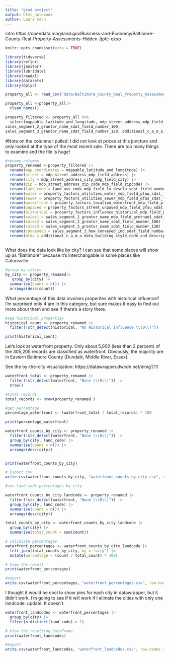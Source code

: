 ```yaml
---
title: "grad project"
output: html_notebook
author: Laura Cech
---
```


intro
https://opendata.maryland.gov/Business-and-Economy/Baltimore-County-Real-Property-Assessments-Hidden-/jpfc-qkxp

```r
knitr::opts_chunk$set(echo = TRUE)
```


```r
library(tidyverse)
library(refinr)
library(janitor)
library(lubridate)
library(readxl)
library(datasets)
library(dplyr)
```

```r
property_all <- read_csv("data/Baltimore_County_Real_Property_Assessments.csv")
```

```r
property_all <-property_all|>
  clean_names()
```
```r
property_filtered <- property_all %>% 
  select(mappable_latitude_and_longitude, mdp_street_address_mdp_field_address, mdp_street_address_city_mdp_field_city, mdp_street_address_zip_code_mdp_field_zipcode, land_use_code_mdp_field_lu_desclu_sdat_field_number_50, property_factors_utilities_water_mdp_field_pfuw_sdat_field_number_63, property_factors_utilities_sewer_mdp_field_pfus_sdat_field_number_64, property_factors_location_waterfront_mdp_field_pflw_sdat_field_number_65, property_factors_street_unpaved_mdp_field_pfsu_sdat_field_number_68, property_factors_influence_historical_mdp_field_pfih_sdat_field_number_70, sales_segment_1_grantor_name_mdp_field_grntnam1_sdat_field_number_80, sales_segment_3_how_conveyed_ind_sdat_field_number_127, 
sales_segment_2_grantor_name_sdat_field_number_100, 
sales_segment_3_grantor_name_sdat_field_number_120, additional_c_a_m_a_data_building_style_code_and_description_mdp_field_strustyl_descstyl_sdat_field_number_264  )
```

#Note on the columns I pulled: I did not look at prices at this juncture and only looked at the type of the most recent sale. There are too many things to examine and the file is huge!

```r
#rename columns
property_renamed <-property_filtered |>
  rename(map_coordinates = mappable_latitude_and_longitude) |>
  rename(street = mdp_street_address_mdp_field_address) |>
  rename(city = mdp_street_address_city_mdp_field_city) |>
  rename(zip = mdp_street_address_zip_code_mdp_field_zipcode) |>
  rename(land_code = land_use_code_mdp_field_lu_desclu_sdat_field_number_50) |>
  rename(water = property_factors_utilities_water_mdp_field_pfuw_sdat_field_number_63) |>
  rename(sewer = property_factors_utilities_sewer_mdp_field_pfus_sdat_field_number_64) |>
  rename(waterfront = property_factors_location_waterfront_mdp_field_pflw_sdat_field_number_65) |>
  rename(unpaved = property_factors_street_unpaved_mdp_field_pfsu_sdat_field_number_68) |>
  rename(historical = property_factors_influence_historical_mdp_field_pfih_sdat_field_number_70) |>
  rename(sales1 = sales_segment_1_grantor_name_mdp_field_grntnam1_sdat_field_number_80) |>
  rename(sales2 = sales_segment_2_grantor_name_sdat_field_number_100) |>
  rename(sales3 = sales_segment_3_grantor_name_sdat_field_number_120) |>
  rename(conveyed3 = sales_segment_3_how_conveyed_ind_sdat_field_number_127) |>
  rename(bldg = additional_c_a_m_a_data_building_style_code_and_description_mdp_field_strustyl_descstyl_sdat_field_number_264)
  
```

What does the data look like by city?
I can see that some places will show up as "Baltimore" because it's interchangable in some places like Catonsville.

```r
#group by cities
by_city <- property_renamed|>
   group_by(city) |>
  summarise(count = n()) |>
  arrange(desc(count))
```


What percentage of this data involves properites with historical influence?
I'm surprised only 4 are in this category, but sure makes it easy to find out more about them and see if there's a story there.

```r
#see historical properties
historical_count <- property_renamed |> 
  filter(!str_detect(historical, "No Historical Influence \\(0\\)")) 

print(historical_count)
```

Let's look at waterfront property.
Only about 5,000 (less than 2 percent) of the 305,205 records are classified as waterfront.
Obviously, the majority are in Eastern Baltimore County (Dundalk, Middle River, Essex).

See the by-the-city visualization: https://datawrapper.dwcdn.net/eimgT/1/



```r
waterfront_total <- property_renamed |>
  filter(!str_detect(waterfront, "None \\(0\\)")) |>
  nrow()

#total records
total_records <- nrow(property_renamed )

#get percentage 
percentage_waterfront <- (waterfront_total / total_records) * 100

print(percentage_waterfront)
```

```r
waterfront_counts_by_city <- property_renamed |>
  filter(!str_detect(waterfront, "None \\(0\\)")) |>
  group_by(city, land_code) |>
  summarise(count = n()) |>
  arrange(desc(city))


print(waterfront_counts_by_city)

# Export csv
write.csv(waterfront_counts_by_city, "waterfront_counts_by_city.csv", row.names = FALSE)

```
```r
#see land code percentages by city

waterfront_counts_by_city_landcode <- property_renamed |>
  filter(!str_detect(waterfront, "None \\(0\\)")) |>
  group_by(city, land_code) |>
  summarise(count = n()) |>
  arrange(desc(city))

total_counts_by_city <- waterfront_counts_by_city_landcode |>
  group_by(city) |>
  summarise(total_count = sum(count))

# calculate percentages
waterfront_percentages <- waterfront_counts_by_city_landcode |>
  left_join(total_counts_by_city, by = "city") |>
  mutate(percentage = (count / total_count) * 100)

# View the result
print(waterfront_percentages)

#export
write.csv(waterfront_percentages, "waterfront_percentages.csv", row.names = FALSE)
```
I thought it would be cool to show pies for each city in datawrapper, but it didn't work. I'm going to see if it will work if I elimate the cities with only one landcode.
update: It doesn't.

```r
waterfront_landcodes <- waterfront_percentages |>
  group_by(city) |>
  filter(n_distinct(land_code) > 1)

# View the resulting DataFrame
print(waterfront_landcodes)

#export
write.csv(waterfront_landcodes, "waterfront_landcodes.csv", row.names = FALSE)
```

